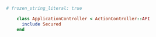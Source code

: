 ```rb app/controllers/application_controller.rb lines highlight={}
# frozen_string_literal: true

    class ApplicationController < ActionController::API
      include Secured
    end
```
